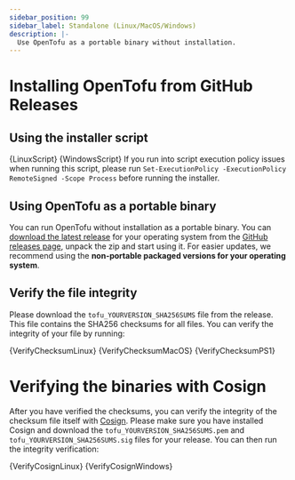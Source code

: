 ```yaml
---
sidebar_position: 99
sidebar_label: Standalone (Linux/MacOS/Windows)
description: |-
  Use OpenTofu as a portable binary without installation.
---
```



# Installing OpenTofu from GitHub Releases

## Using the installer script

<Tabs>
    <TabItem value="posix" label="Linux/MacOS/Unix (POSIX)">
        <CodeBlock language="bash">{LinuxScript}</CodeBlock>
    </TabItem>
    <TabItem value="powershell" label="Windows (PowerShell)">
        <CodeBlock language="powershell">{WindowsScript}</CodeBlock>
        <Admonition type="info">If you run into script execution policy issues when running this script, please run <code>Set-ExecutionPolicy -ExecutionPolicy RemoteSigned -Scope Process</code> before running the installer.</Admonition>
    </TabItem>
</Tabs>

## Using OpenTofu as a portable binary

You can run OpenTofu without installation as a portable binary. You can [download the latest release](https://github.com/opentofu/opentofu/releases/latest/) for your operating system from the [GitHub releases page](https://github.com/opentofu/opentofu/releases/latest/), unpack the zip and start using it. For easier updates, we recommend using the **non-portable packaged versions for your operating system**.

## Verify the file integrity

Please download the `tofu_YOURVERSION_SHA256SUMS` file from the release. This file contains the SHA256 checksums for all files. You can verify the integrity of your file by running:

<Tabs>
    <TabItem value="linux" label="Linux (sha256sum)">
        <CodeBlock language="bash">{VerifyChecksumLinux}</CodeBlock>
    </TabItem>
    <TabItem value="macos" label="MacOS (shasum)">
        <CodeBlock language="bash">{VerifyChecksumMacOS}</CodeBlock>
    </TabItem>
    <TabItem value="windows" label="Windows (PowerShell)">
        <CodeBlock language="powershell">{VerifyChecksumPS1}</CodeBlock>
    </TabItem>
</Tabs>

# Verifying the binaries with Cosign

After you have verified the checksums, you can verify the integrity of the checksum file itself with [Cosign](https://docs.sigstore.dev/system_config/installation/). Please make sure you have installed Cosign and download the `tofu_YOURVERSION_SHA256SUMS.pem` and `tofu_YOURVERSION_SHA256SUMS.sig` files for your release. You can then run the integrity verification:

<Tabs>
    <TabItem value="posix" label="Linux/MacOS/UNIX (POSIX)">
        <CodeBlock language="bash">{VerifyCosignLinux}</CodeBlock>
    </TabItem>
    <TabItem value="powershell" label="Windows (PowerShell)">
        <CodeBlock language="powershell">{VerifyCosignWindows}</CodeBlock>
    </TabItem>
</Tabs>
